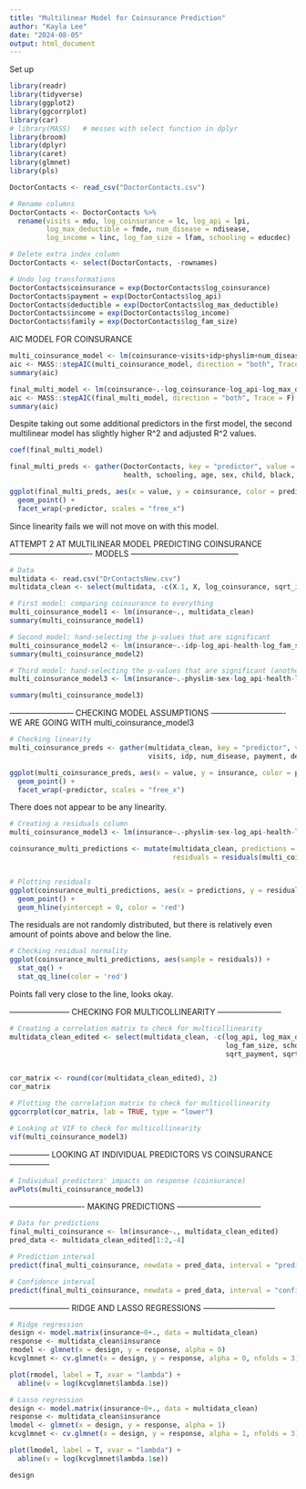 ```yaml
---
title: "Multilinear Model for Coinsurance Prediction"
author: "Kayla Lee"
date: "2024-08-05"
output: html_document
---
```


Set up
```r
library(readr)
library(tidyverse)
library(ggplot2)
library(ggcorrplot)
library(car)
# library(MASS)   # messes with select function in dplyr
library(broom)
library(dplyr)
library(caret)
library(glmnet)
library(pls)

DoctorContacts <- read_csv("DoctorContacts.csv")

# Rename columns
DoctorContacts <- DoctorContacts %>%
  rename(visits = mdu, log_coinsurance = lc, log_api = lpi,
         log_max_deductible = fmde, num_disease = ndisease,
         log_income = linc, log_fam_size = lfam, schooling = educdec)

# Delete extra index column
DoctorContacts <- select(DoctorContacts, -rownames)

# Undo log transformations
DoctorContacts$coinsurance = exp(DoctorContacts$log_coinsurance)
DoctorContacts$payment = exp(DoctorContacts$log_api)
DoctorContacts$deductible = exp(DoctorContacts$log_max_deductible)
DoctorContacts$income = exp(DoctorContacts$log_income)
DoctorContacts$family = exp(DoctorContacts$log_fam_size)
```


AIC MODEL FOR COINSURANCE
```r
multi_coinsurance_model <- lm(coinsurance~visits+idp+physlim+num_disease+black+payment+deductible+income+family-log_coinsurance-log_api-log_max_deductible-log_income-log_fam_size, DoctorContacts)
aic <- MASS::stepAIC(multi_coinsurance_model, direction = "both", Trace = F)
summary(aic)
```

```r
final_multi_model <- lm(coinsurance~.-log_coinsurance-log_api-log_max_deductible-log_income-log_fam_size, DoctorContacts)
aic <- MASS::stepAIC(final_multi_model, direction = "both", Trace = F)
summary(aic)
```

Despite taking out some additional predictors in the first model, the second multilinear model has slightly higher R^2 and adjusted R^2 values.

```r
coef(final_multi_model)
```

```r
final_multi_preds <- gather(DoctorContacts, key = "predictor", value = "value", visits, idp, num_disease, 
                            health, schooling, age, sex, child, black, payment, deductible, income, family)

ggplot(final_multi_preds, aes(x = value, y = coinsurance, color = predictor)) + 
  geom_point() +
  facet_wrap(~predictor, scales = "free_x")
```

Since linearity fails we will not move on with this model.







ATTEMPT 2 AT MULTILINEAR MODEL PREDICTING COINSURANCE
------------------------------- MODELS -----------------------------------------
```r
# Data
multidata <- read.csv("DrContactsNew.csv")
multidata_clean <- select(multidata, -c(X.1, X, log_coinsurance, sqrt_insurance))

# First model: comparing coinsurance to everything
multi_coinsurance_model1 <- lm(insurance~., multidata_clean)
summary(multi_coinsurance_model1)
```

```r
# Second model: hand-selecting the p-values that are significant
multi_coinsurance_model2 <- lm(insurance~.-idp-log_api-health-log_fam_size-schooling-sex-child-black-family-log_max_deductible-log_income-sqrt_payment-sqrt_deductible-sqrt_income-sqrt_family, multidata_clean)
summary(multi_coinsurance_model2)
```

```r
# Third model: hand-selecting the p-values that are significant (another attempt)
multi_coinsurance_model3 <- lm(insurance~.-physlim-sex-log_api-health-log_fam_size-schooling-age-child-black-log_max_deductible-log_income-sqrt_payment-sqrt_deductible-sqrt_income-sqrt_family-family, multidata_clean)

summary(multi_coinsurance_model3)
```



------------------------ CHECKING MODEL ASSUMPTIONS ----------------------------
WE ARE GOING WITH multi_coinsurance_model3
```r
# Checking linearity
multi_coinsurance_preds <- gather(multidata_clean, key = "predictor", value = "value", 
                                  visits, idp, num_disease, payment, deductible, income)

ggplot(multi_coinsurance_preds, aes(x = value, y = insurance, color = predictor)) + 
  geom_point() +
  facet_wrap(~predictor, scales = "free_x")
```
There does not appear to be any linearity.

```r
# Creating a residuals column
multi_coinsurance_model3 <- lm(insurance~.-physlim-sex-log_api-health-log_fam_size-schooling-age-child-black-log_max_deductible-log_income-sqrt_payment-sqrt_deductible-sqrt_income-sqrt_family-family, multidata_clean)

coinsurance_multi_predictions <- mutate(multidata_clean, predictions = fitted(multi_coinsurance_model3), 
                                        residuals = residuals(multi_coinsurance_model3))


# Plotting residuals
ggplot(coinsurance_multi_predictions, aes(x = predictions, y = residuals)) + 
  geom_point() + 
  geom_hline(yintercept = 0, color = 'red')
```
The residuals are not randomly distributed, but there is relatively even amount of points above and below the line.

```r
# Checking residual normality
ggplot(coinsurance_multi_predictions, aes(sample = residuals)) + 
  stat_qq() + 
  stat_qq_line(color = 'red')
```
Points fall very close to the line, looks okay.



----------------------- CHECKING FOR MULTICOLLINEARITY  ------------------------
```r
# Creating a correlation matrix to check for multicollinearity
multidata_clean_edited <- select(multidata_clean, -c(log_api, log_max_deductible, physlim, health, log_income,
                                                     log_fam_size, schooling, age, sex, child, black, 
                                                     sqrt_payment, sqrt_deductible, sqrt_income, sqrt_family, family))


cor_matrix <- round(cor(multidata_clean_edited), 2)
cor_matrix
```

```r
# Plotting the correlation matrix to check for multicollinearity
ggcorrplot(cor_matrix, lab = TRUE, type = "lower")
```

```r
# Looking at VIF to check for multicollinearity
vif(multi_coinsurance_model3)
```



--------------- LOOKING AT INDIVIDUAL PREDICTORS VS COINSURANCE  ---------------
```r
# Individual predictors' impacts on response (coinsurance)
avPlots(multi_coinsurance_model3)
```



---------------------------- MAKING PREDICTIONS --------------------------------
```r
# Data for predictions
final_multi_coinsurance <- lm(insurance~., multidata_clean_edited)
pred_data <- multidata_clean_edited[1:2,-4]

# Prediction interval
predict(final_multi_coinsurance, newdata = pred_data, interval = "prediction", level = 0.95)
```

```r
# Confidence interval
predict(final_multi_coinsurance, newdata = pred_data, interval = "confidence", level = 0.95)
```



----------------------- RIDGE AND LASSO REGRESSIONS  ---------------------------
```r
# Ridge regression
design <- model.matrix(insurance~0+., data = multidata_clean)
response <- multidata_clean$insurance
rmodel <- glmnet(x = design, y = response, alpha = 0)
kcvglmnet <- cv.glmnet(x = design, y = response, alpha = 0, nfolds = 3)

plot(rmodel, label = T, xvar = "lambda") +
  abline(v = log(kcvglmnet$lambda.1se))
```

```r
# Lasso regression
design <- model.matrix(insurance~0+., data = multidata_clean)
response <- multidata_clean$insurance
lmodel <- glmnet(x = design, y = response, alpha = 1)
kcvglmnet <- cv.glmnet(x = design, y = response, alpha = 1, nfolds = 3)

plot(lmodel, label = T, xvar = "lambda") +
  abline(v = log(kcvglmnet$lambda.1se))
```

```r
design
```

